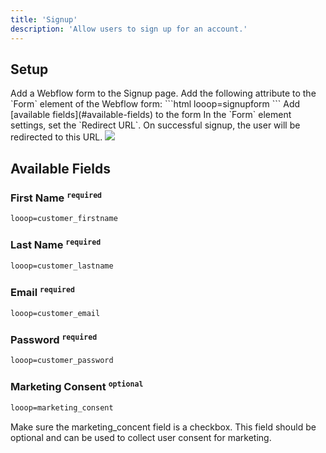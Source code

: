 ```yaml
---
title: 'Signup'
description: 'Allow users to sign up for an account.'
---
```


## Setup
<Steps>
<Step title="Signup Form">
Add a Webflow form to the Signup page.
</Step>
<Step title="Signup Form - Attribute">
 Add the following attribute to the `Form` element of the Webflow form:
    ```html
    looop=signupform
    ```
</Step>
<Step title="Signup Form - Fields">
Add [available fields](#available-fields) to the form
</Step>
<Step title="Success Redirect">
In the `Form` element settings, set the `Redirect URL`. On successful signup, the user will be redirected to this URL.
<Frame>
<img src="/images/form-redirect.png" />
</Frame>
</Step>
</Steps>

## Available Fields 

### First Name <sup>`required`</sup>
```html
looop=customer_firstname
```
### Last Name <sup>`required`</sup>
```html
looop=customer_lastname
```

### Email <sup>`required`</sup>
```html
looop=customer_email
```

### Password <sup>`required`</sup>

```html
looop=customer_password
```

### Marketing Consent <sup>`optional`</sup>
```html
looop=marketing_consent
```
<Note>
Make sure the marketing_concent field is a checkbox. This field should be optional and can be used to collect user consent for marketing.
</Note>
